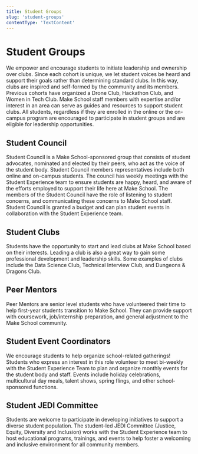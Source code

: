 ```yaml
---
title: Student Groups
slug: 'student-groups'
contentType: 'TextContent'
---
```


# Student Groups

We empower and encourage students to initiate leadership and ownership over clubs. Since each cohort
is unique, we let student voices be heard and support their goals rather than determining standard
clubs. In this way, clubs are inspired and self-formed by the community and its members. Previous
cohorts have organized a Drone Club, Hackathon Club, and Women in Tech Club. Make School staff
members with expertise and/or interest in an area can serve as guides and resources to support
student clubs. All students, regardless if they are enrolled in the online or the on-campus program
are encouraged to participate in student groups and are eligible for leadership opportunities.

## Student Council

Student Council is a Make School-sponsored group that consists of student advocates, nominated and
elected by their peers, who act as the voice of the student body. Student Council members
representatives include both online and on-campus students. The council has weekly meetings with the
Student Experience team to ensure students are happy, heard, and aware of the efforts employed to
support their life here at Make School. The members of the Student Council have the role of
listening to student concerns, and communicating these concerns to Make School staff. Student
Council is granted a budget and can plan student events in collaboration with the Student Experience
team.

## Student Clubs

Students have the opportunity to start and lead clubs at Make School based on their interests.
Leading a club is also a great way to gain some professional development and leadership skills. Some
examples of clubs include the Data Science Club, Technical Interview Club, and Dungeons & Dragons
Club.

## Peer Mentors

Peer Mentors are senior level students who have volunteered their time to help first-year students
transition to Make School. They can provide support with coursework, job/internship preparation, and
general adjustment to the Make School community.

## Student Event Coordinators

We encourage students to help organize school-related gatherings! Students who express an interest
in this role volunteer to meet bi-weekly with the Student Experience Team to plan and organize
monthly events for the student body and staff. Events include holiday celebrations, multicultural
day meals, talent shows, spring flings, and other school-sponsored functions.

## Student JEDI Committee

Students are welcome to participate in developing initiatives to support a diverse student
population. The student-led JEDI Committee (Justice, Equity, Diversity and Inclusion) works with the
Student Experience team to host educational programs, trainings, and events to help foster a
welcoming and inclusive environment for all community members.